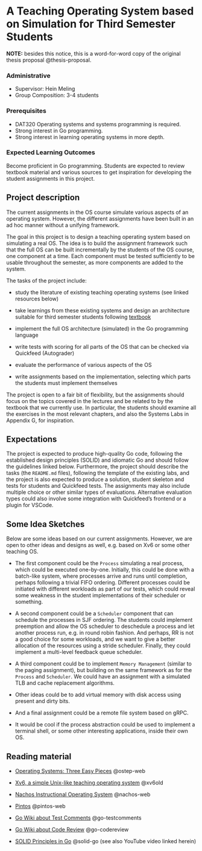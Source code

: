# A Teaching Operating System based on Simulation for Third Semester Students {#app:proposal}

**NOTE:** besides this notice, this is a word-for-word copy of the original thesis proposal\ @thesis-proposal.

### Administrative {-}

- Supervisor: Hein Meling
- Group Composition: 3-4 students

### Prerequisites {-}

- DAT320 Operating systems and systems programming is required.
- Strong interest in Go programming.
- Strong interest in learning operating systems in more depth.

### Expected Learning Outcomes {-}

Become proficient in Go programming.
Students are expected to review textbook material and various sources to get inspiration for developing the student assignments in this project.

## Project description {-}

The current assignments in the OS course simulate various aspects of an operating system.
However,  the different assignments have been built in an ad hoc manner without a unifying framework.

The goal in this project is to design a teaching operating system based on simulating a real OS.
The idea is to build the assignment framework such that the full OS can be built incrementally by the students of the OS course, one component at a time.
Each component must be tested sufficiently to be usable throughout the semester, as more components are added to the system.

The tasks of the project include:

- study the literature of existing teaching operating systems (see linked resources below)

- take learnings from these existing systems and design an architecture suitable for third semester students following [textbook](https://pages.cs.wisc.edu/\ remzi/OSTEP/)

- implement the full OS architecture (simulated) in the Go programming language

- write tests with scoring for all parts of the OS that can be checked via Quickfeed (Autograder)

- evaluate the performance of various aspects of the OS

- write assignments based on the implementation, selecting which parts the students must implement themselves

The project is open to a fair bit of flexibility, but the assignments should focus on the topics covered in the lectures and be related to by the textbook that we currently use.
In particular, the students should examine all the exercises in the most relevant chapters, and also the Systems Labs in Appendix G, for inspiration.

## Expectations {-}

The project is expected to produce high-quality Go code, following the established design principles (SOLID) and idiomatic Go and should follow the guidelines linked below.
Furthermore, the project should describe the tasks (the `README.md` files), following the template of the existing labs, and the project is also expected to produce a solution, student skeleton and tests for students and Quickfeed tests.
The assignments may also include multiple choice or other similar types of evaluations.
Alternative evaluation types could also involve some integration with Quickfeed's frontend or a plugin for VSCode.

## Some Idea Sketches {-}

Below are some ideas based on our current assignments. 
However, we are open to other ideas and designs as well, e.g. based on Xv6 or some other teaching OS.

- The first component could be the `Process` simulating a real process, which could be executed one-by-one.
  Initially, this could be done with a batch-like system, where processes arrive and runs until completion, perhaps following a trivial FIFO ordering.
  Different processes could be initiated with different workloads as part of our tests, which could reveal some weakness in the student implementations of their scheduler or something.

- A second component could be a `Scheduler` component that can schedule the processes in SJF ordering.
  The students could implement preemption and allow the OS scheduler to deschedule a process and let another process run, e.g. in round robin fashion.
  And perhaps, RR is not a good choice for some workloads, and we want to give a better allocation of the resources using a stride scheduler.
  Finally, they could implement a multi-level feedback queue scheduler.

- A third component could be to implement `Memory Management` (similar to the paging assignment), but building on the same framework as for the `Process` and `Scheduler`.
  We could have an assignment with a simulated TLB and cache replacement algorithms.

- Other ideas could be to add virtual memory with disk access using present and dirty bits.

- And a final assignment could be a remote file system based on gRPC.

- It would be cool if the process abstraction could be used to implement a terminal shell, or some other interesting applications, inside their own OS.

## Reading material {-}

- [Operating Systems: Three Easy Pieces](https://pages.cs.wisc.edu/\ remzi/OSTEP/)\ @ostep-web

- [Xv6, a simple Unix-like teaching operating system](https://pdos.csail.mit.edu/6.828/2012/xv6.html)\ @xv6old

- [Nachos Instructional Operating System](https://homes.cs.washington.edu/\ tom/nachos/)\ @nachos-web

- [Pintos](https://pintos-os.org/)\ @pintos-web

- [Go Wiki about Test Comments](https://github.com/golang/go/wiki/TestComments)\ @go-testcomments

- [Go Wiki about Code Review](https://github.com/golang/go/wiki/CodeReviewComments)\ @go-codereview

- [SOLID Principles in Go](https://dave.cheney.net/2016/08/20/solid-go-design)\ @solid-go (see also YouTube video linked herein)
